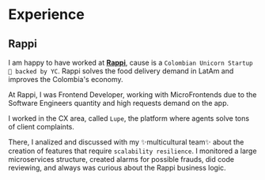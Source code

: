 # Experience

## Rappi

I am happy to have worked at [**Rappi**]('https://rappi.com'), cause is a `Colombian Unicorn Startup 🦄 backed by YC`. Rappi solves the food delivery demand in LatAm and improves the Colombia's economy.

At Rappi, I was Frontend Developer, working with MicroFrontends due to the Software Engineers quantity and high requests demand on the app.

I worked in the CX area, called `Lupe`, the platform where agents solve tons of client complaints.

There, I analized and discussed with my ✨multicultural team✨ about the creation of features that require `scalability resilience`. I monitored a large microservices structure, created alarms for possible frauds, did code reviewing, and always was curious about the Rappi business logic.
